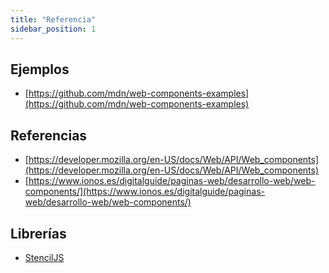 ```yaml
---
title: "Referencia"
sidebar_position: 1
---
```


## Ejemplos

- [https://github.com/mdn/web-components-examples](https://github.com/mdn/web-components-examples)

## Referencias

- [https://developer.mozilla.org/en-US/docs/Web/API/Web_components](https://developer.mozilla.org/en-US/docs/Web/API/Web_components)
- [https://www.ionos.es/digitalguide/paginas-web/desarrollo-web/web-components/](https://www.ionos.es/digitalguide/paginas-web/desarrollo-web/web-components/)

## Librerías

- [StencilJS](https://stenciljs.com/)
